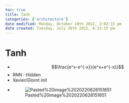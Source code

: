 ```yaml
---
toc: true
title: Tanh
categories: ['architecture']
date modified: Monday, October 10th 2022, 2:02:15 pm
date created: Tuesday, July 26th 2022, 8:33:15 pm
---
```


# Tanh
- $$\frac{e^x-e^{-x}}{e^x+e^{-x}}$$
- RNN : Hidden
- Xavier/Glorot init
- ![Pasted%20image%2020220626151651](images/Pasted%20image%2020220626151651.jpg)



